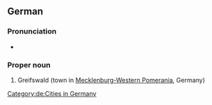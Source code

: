==German==
{{wikipedia}}
{{wikipedia|lang=de}}

===Pronunciation===
* {{audio|De-Greifswald.ogg|Audio|lang=de}}

===Proper noun===
{{head|de|proper noun}}

# Greifswald (town in [[Mecklenburg-Western Pomerania]], Germany)

[[Category:de:Cities in Germany]]